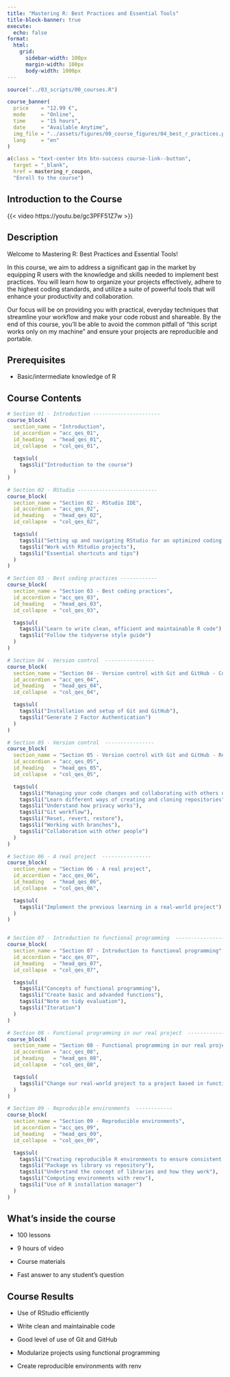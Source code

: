 ```yaml
---
title: "Mastering R: Best Practices and Essential Tools"
title-block-banner: true
execute: 
  echo: false
format:
  html:
    grid: 
      sidebar-width: 100px
      margin-width: 100px
      body-width: 1000px
---
```


```r
source("../03_scripts/00_courses.R")
```

::: {.course-banner .column-screen}
```r
course_banner(
  price    = "12.99 €",
  mode     = "Online",
  time     = "15 hours",
  date     = "Available Anytime",
  img_file = "../assets/figures/00_course_figures/04_best_r_practices.png",
  lang     = "en"
)
```
:::

::: course-link
```r
a(class = "text-center btn btn-success course-link--button",
  target = "_blank",
  href = mastering_r_coupon,
  "Enroll to the course")
```
:::

::: course-description
::: course-description--title
## Introduction to the Course
:::
:::

{{< video https://youtu.be/gc3PFF51Z7w >}}

::: course-description
::: course-description--title
## Description
:::

::: course-description--text
Welcome to Mastering R: Best Practices and Essential Tools!

In this course, we aim to address a significant gap in the market by equipping R users with the knowledge and skills needed to implement best practices. You will learn how to organize your projects effectively, adhere to the highest coding standards, and utilize a suite of powerful tools that will enhance your productivity and collaboration.

Our focus will be on providing you with practical, everyday techniques that streamline your workflow and make your code robust and shareable. By the end of this course, you'll be able to avoid the common pitfall of "this script works only on my machine" and ensure your projects are reproducible and portable.
:::
:::

::: course-description
::: course-description--title
## Prerequisites
:::

::: course-description--text
-   Basic/intermediate knowledge of R
:::
:::

::: {.course-curriculum .column-screen}
::: course-description--title
## Course Contents
:::

```r
# Section 01 - Introduction ----------------------
course_block(
  section_name = "Introduction",
  id_accordion = "acc_qes_01",
  id_heading   = "head_qes_01",
  id_collapse  = "col_qes_01",
  
  tags$ul(
    tags$li("Introduction to the course")
  )
)

# Section 02 - RStudio --------------------------
course_block(
  section_name = "Section 02 - RStudio IDE",
  id_accordion = "acc_qes_02",
  id_heading   = "head_qes_02",
  id_collapse  = "col_qes_02",

  tags$ul(
    tags$li("Setting up and navigating RStudio for an optimized coding environment"),
    tags$li("Work with RStudio projects"),
    tags$li("Essential shortcuts and tips")
  )
)

# Section 03 - Best coding practices ------------
course_block(
  section_name = "Section 03 - Best coding practices",
  id_accordion = "acc_qes_03",
  id_heading   = "head_qes_03",
  id_collapse  = "col_qes_03",

  tags$ul(
    tags$li("Learn to write clean, efficient and maintainable R code"),
    tags$li("Follow the tidyverse style guide")
  )
)

# Section 04 - Version control  ----------------
course_block(
  section_name = "Section 04 - Version control with Git and GitHub - Configuration",
  id_accordion = "acc_qes_04",
  id_heading   = "head_qes_04",
  id_collapse  = "col_qes_04",

  tags$ul(
    tags$li("Installation and setup of Git and GitHub"),
    tags$li("Generate 2 Factor Authentication")
  )
)

# Section 05 - Version control  ----------------
course_block(
  section_name = "Section 05 - Version control with Git and GitHub - Respositories",
  id_accordion = "acc_qes_05",
  id_heading   = "head_qes_05",
  id_collapse  = "col_qes_05",

  tags$ul(
    tags$li("Managing your code changes and collaborating with others using Git and GitHub"),
    tags$li("Learn different ways of creating and cloning repositories"),
    tags$li("Understand how privacy works"),
    tags$li("Git workflow"),
    tags$li("Reset, revert, restore"),
    tags$li("Working with branches"),
    tags$li("Collaboration with other people")
  )
)

# Section 06 - A real project  ----------------
course_block(
  section_name = "Section 06 - A real project",
  id_accordion = "acc_qes_06",
  id_heading   = "head_qes_06",
  id_collapse  = "col_qes_06",

  tags$ul(
    tags$li("Implement the previous learning in a real-world project")
  )
)


# Section 07 - Introduction to functional programming  ----------------
course_block(
  section_name = "Section 07 - Introduction to functional programming",
  id_accordion = "acc_qes_07",
  id_heading   = "head_qes_07",
  id_collapse  = "col_qes_07",

  tags$ul(
    tags$li("Concepts of functional programming"),
    tags$li("Create basic and advanded functions"),
    tags$li("Note on tidy evaluation"),
    tags$li("Iteration")
  )
)

# Section 08 - Functional programming in our real project  ------------
course_block(
  section_name = "Section 08 - Functional programming in our real project",
  id_accordion = "acc_qes_08",
  id_heading   = "head_qes_08",
  id_collapse  = "col_qes_08",

  tags$ul(
    tags$li("Change our real-world project to a project based in functional programming")
  )
)

# Section 09 - Reproducible environments  ------------
course_block(
  section_name = "Section 09 - Reproducible environments",
  id_accordion = "acc_qes_09",
  id_heading   = "head_qes_09",
  id_collapse  = "col_qes_09",

  tags$ul(
    tags$li("Creating reproducible R environments to ensure consistent project dependencies"),
    tags$li("Package vs library vs repository"),
    tags$li("Understand the concept of libraries and how they work"),
    tags$li("Computing environments with renv"),
    tags$li("Use of R installation manager")
  )
)


```
:::

::: course-description
::: course-description--title
## What's inside the course
:::

::: course-description--text
-   100 lessons

-   9 hours of video

-   Course materials

-   Fast answer to any student's question
:::
:::

::: course-description
::: course-description--title
## Course Results
:::

::: course-description--text
-   Use of RStudio efficiently

-   Write clean and maintainable code

-   Good level of use of Git and GitHub

-   Modularize projects using functional programming

-   Create reproducible environments with renv
:::
:::
